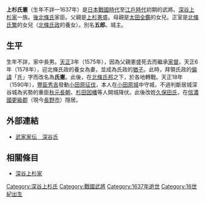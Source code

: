 {{refimprove|time=2016-03-19T02:18:55+00:00}}
{{日本武士
|名稱= 上杉 氏憲
|圖片名稱= 
|圖片大小= 
|圖片說明= 
|時代= [[日本戰國時代|日本戰國時代]]至[[江戶時代|江戶時代]]初期
|出生日期= 不詳
|出生地點= 
|逝世日期= [[寬永|寬永]]14年（1637年）
|逝世地點= 
|假名= 
|羅馬字= 
|幼名= 
|改名= 
|别名= 五郎（通稱）
|諡号= 
|神号= 
|戒名= 
|洗禮名= 
|墓所= 
|朝廷官位= 
|幕府職位= 
|主君= [[北條氏政|北條氏政]]
|藩= 
|氏族= [[深谷上杉家|深谷上杉家]]→[[久保田氏|久保田氏]]
|父母= 父：[[上杉憲盛|上杉憲盛]]<BR>母：[[太田全鑑|太田全鑑]]的女兒
|養父= 
|養母= 
|兄弟= 弟：[[深谷吉次|深谷吉次]]
|姐妹= 妹：[[成田泰喬|成田泰喬]]室
|正室= [[北條氏繁|北條氏繁]]的女兒（北條氏政的養女）
|側室= 
|嗣子= [[上杉憲俊|憲俊]]、[[上杉憲成|憲成]]、[[上杉憲國|憲國]]
|嗣女= 
|養子= 
|養女= 
}}
{{japanese|japanese=上杉 氏憲|kana=うえすぎ うじのり|romaji=Uesugi Ujinori}}
'''上杉氏憲'''（生年不詳—1637年）是[[日本戰國時代|日本戰國時代]]至[[江戶時代|江戶時代]]初期的武將。[[深谷上杉家|深谷上杉家]]一族。[[後北條氏|後北條氏]]家臣。父親是[[上杉憲盛|上杉憲盛]]。母親是[[太田全鑑|太田全鑑]]的女兒。正室是[[北條氏繁|北條氏繁]]的女兒（[[北條氏政|北條氏政]]的養女）。別名'''五郎'''。{{tsl|ja|深谷城}}城主。

== 生平 ==
生年不詳，家中長男。[[天正_(日本)|天正]]3年（1575年），因為父親憲盛死去而繼承[[家督|家督]]。天正6年（1578年），迎北條氏政的養女為妻，並成為氏政的[[猶子|猶子]]。此時，拜領氏政的[[偏諱|偏諱]]「氏」字而改名為'''氏憲'''。此後，在[[北條氏邦|北條氏邦]]之下，於各地轉戰。天正18年（1590年），[[豐臣秀吉|豐臣秀吉]]發動[[小田原征伐|小田原征伐]]，本人在[[小田原城|小田原城]]中守城，不過判斷居城深谷城為劣勢的重臣[[秋元長朝|秋元長朝]]、[[杉田因幡|杉田因幡]]等人開城降伏。此後改姓[[久保田氏|久保田氏]]，在[[信濃國|信濃國]][[更級郡|更級郡]]（現今[[長野市|長野市]]）隱居。

== 外部連結 ==
*[http://www2.harimaya.com/sengoku/html/hukaya_k.html 武家家伝＿深谷氏] {{Wayback|url=http://www2.harimaya.com/sengoku/html/hukaya_k.html |date=20210516221449 }}

== 相關條目 ==
*[[深谷上杉家|深谷上杉家]]

{{山內上杉家歷代當主|[[山內上杉家|山內上杉家]]分家[[深谷上杉家|深谷上杉家]]}}
[[Category:深谷上杉氏|Category:深谷上杉氏]]
[[Category:戰國武將|Category:戰國武將]]
[[Category:1637年逝世|Category:1637年逝世]]
[[Category:16世紀出生|Category:16世紀出生]]